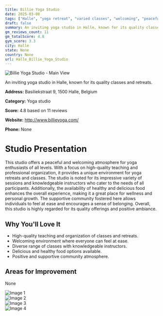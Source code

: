 ```yaml
---
title: Billie Yoga Studio
date: 2025-03-08
tags: ["Halle", "yoga retreat", "varied classes", "welcoming", "peaceful", "Halle"]  
draft: false
summary: An inviting yoga studio in Halle, known for its quality classes and retreats.
gm_reviews_count: 11
gm_totalScore: 4.8
gym_score: 3.3
city: Halle
state: None
country: None
url: Halle_Billie_Yoga_Studio
---
```


<div className="aspect-[16/9] relative my-8">
  <img 
    src="https://lh5.googleusercontent.com/p/AF1QipOS3ByXaZO9JAa9rrX_XjdX8DMgG1ix_yNWyxec=w1920-h1080-k-no"
    alt="Billie Yoga Studio - Main View"
    className="object-cover absolute inset-0 w-full h-full rounded-lg"
  />
</div>

An inviting yoga studio in Halle, known for its quality classes and retreats.

**Address:** Basiliekstraat 9, 1500 Halle, Belgium

**Category:** Yoga studio

**Score:** 4.8 based on 11 reviews

**Website:** http://www.billieyoga.com/

**Phone:** None

# Studio Presentation

This studio offers a peaceful and welcoming atmosphere for yoga enthusiasts of all levels. With a focus on high-quality teaching and professional organization, it provides a unique environment for yoga retreats and classes. The studio is noted for its impressive variety of sessions and knowledgeable instructors who cater to the needs of all participants. Additionally, the availability of healthy and delicious food enhances the overall experience, making it a great place for wellness and personal growth. The supportive community fostered here allows individuals to feel at ease and encourages a sense of belonging. Overall, this studio is highly regarded for its quality offerings and positive ambiance.


## Why You'll Love It

- High-quality teaching and organization of classes and retreats.
- Welcoming environment where everyone can feel at ease.
- Diverse range of classes with knowledgeable instructors.
- Delicious and healthy food options available.
- Positive and supportive community atmosphere.

## Areas for Improvement

None

<div className="grid grid-cols-1 xl:grid-cols-2 gap-4 my-8">
<div className="aspect-[4/3] relative"><img src="https://lh5.googleusercontent.com/p/AF1QipOyJdQXkrOAEOQ9qYICNaJVrT9vsIHGvsgW-vRl=w1920-h1080-k-no" alt="Image 1" className="object-cover absolute inset-0 w-full h-full rounded-lg" /></div>
<div className="aspect-[4/3] relative"><img src="https://lh5.googleusercontent.com/p/AF1QipNHTNofXfWFZg89vpEUIRTFEhXCIRL8kkRGuYGS=w1920-h1080-k-no" alt="Image 2" className="object-cover absolute inset-0 w-full h-full rounded-lg" /></div>
<div className="aspect-[4/3] relative"><img src="https://lh5.googleusercontent.com/p/AF1QipP4u1OB3sfk5zZtEP3ng0FD_OEN7vg5GvN06zuv=w1920-h1080-k-no" alt="Image 3" className="object-cover absolute inset-0 w-full h-full rounded-lg" /></div>
<div className="aspect-[4/3] relative"><img src="https://lh5.googleusercontent.com/p/AF1QipPyVXpoN7AQ4eIs0gXEdKWHHgUB0v1CzKZm5Z-F=w1920-h1080-k-no" alt="Image 4" className="object-cover absolute inset-0 w-full h-full rounded-lg" /></div>
</div>